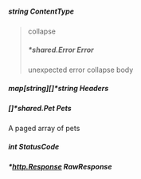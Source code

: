
##### string **ContentType**

> collapse
> ##### *shared.Error **Error**
> unexpected error
> collapse body
> <Error/>

##### map[string][]*string **Headers**

##### []*shared.Pet **Pets**

A paged array of pets

##### int **StatusCode**

##### *[http.Response](https://pkg.go.dev/net/http#Response) **RawResponse**
